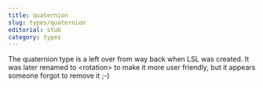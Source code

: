 ```yaml
---
title: quaternion
slug: types/quaternion
editorial: stub
category: types
---
```


<LSLType name="quaternion"/>

The quaternion type is a left over from way back when LSL was created. It was later renamed to &lt;rotation&gt; to make it more user friendly, but it appears someone forgot to remove it ;-)
